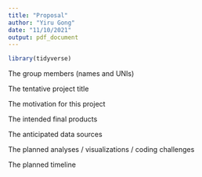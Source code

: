 ```yaml
---
title: "Proposal"
author: "Yiru Gong"
date: "11/10/2021"
output: pdf_document
---
```


```r
library(tidyverse)
```

The group members (names and UNIs)

The tentative project title

The motivation for this project

The intended final products

The anticipated data sources

The planned analyses / visualizations / coding challenges

The planned timeline